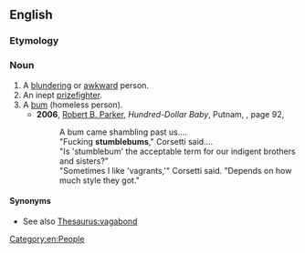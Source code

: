 ==English==

===Etymology===
{{compound|en|stumble|bum}}

===Noun===
{{en-noun}}

# A [[blundering]] or [[awkward]] person.
# An inept [[prizefighter]].
# A [[bum]] (homeless person).
#* '''2006''', [[w:Robert B. Parker|Robert B. Parker]], ''Hundred-Dollar Baby'', Putnam, {{ISBN|0399153764}}, page 92,
#*: A bum came shambling past us....
#*: "Fucking '''stumblebums'''," Corsetti said....
#*: "Is 'stumblebum' the acceptable term for our indigent brothers and sisters?"
#*: "Sometimes I like 'vagrants,'" Corsetti said. "Depends on how much style they got."

====Synonyms====
* See also [[Thesaurus:vagabond]]

[[Category:en:People]]